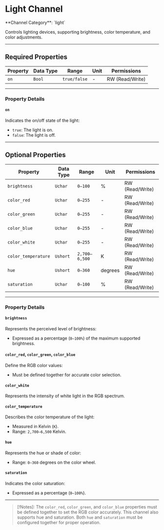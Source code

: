 
# Light Channel

<Callout type="info">
	**Channel Category**: `light`
</Callout>

Controls lighting devices, supporting brightness, color temperature, and color adjustments.

---

## Required Properties

| **Property** | **Data Type** | **Range**    | **Unit** | **Permissions** |
|--------------|---------------|--------------|----------|-----------------|
| `on`         | `Bool`        | `true/false` | -        | RW (Read/Write) |

---

### Property Details

#### `on`

Indicates the on/off state of the light:

- `true`: The light is on.
- `false`: The light is off.

---

## Optional Properties

| **Property**          | **Data Type** | **Range**     | **Unit** | **Permissions** |
|-----------------------|---------------|---------------|----------|-----------------|
| `brightness`          | `Uchar`       | `0–100`       | %        | RW (Read/Write) |
| `color_red`           | `Uchar`       | `0–255`       | -        | RW (Read/Write) |
| `color_green`         | `Uchar`       | `0–255`       | -        | RW (Read/Write) |
| `color_blue`          | `Uchar`       | `0–255`       | -        | RW (Read/Write) |
| `color_white`         | `Uchar`       | `0–255`       | -        | RW (Read/Write) |
| `color_temperature`   | `Ushort`      | `2,700–6,500` | K        | RW (Read/Write) |
| `hue`                 | `Ushort`      | `0–360`       | degrees  | RW (Read/Write) |
| `saturation`          | `Uchar`       | `0–100`       | %        | RW (Read/Write) |

---

### Property Details

#### `brightness`

Represents the perceived level of brightness:

- Expressed as a percentage (`0–100%`) of the maximum supported brightness.

#### `color_red`, `color_green`, `color_blue`

Define the RGB color values:

- Must be defined together for accurate color selection.

#### `color_white`

Represents the intensity of white light in the RGB spectrum.

#### `color_temperature`

Describes the color temperature of the light:

- Measured in Kelvin (`K`).
- Range: `2,700–6,500` Kelvin.

#### `hue`

Represents the hue or shade of color:

- Range: `0–360` degrees on the color wheel.

#### `saturation`

Indicates the color saturation:

- Expressed as a percentage (`0–100%`).

---

> [!Notes]:
The `color_red`, `color_green`, and `color_blue` properties must be defined together to set the RGB color accurately.
This channel also supports hue and saturation. Both `hue` and `saturation` must be configured together for proper operation.
